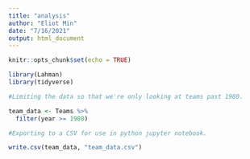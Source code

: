 ```yaml
---
title: "analysis"
author: "Eliot Min"
date: "7/16/2021"
output: html_document
---
```


```r
knitr::opts_chunk$set(echo = TRUE)

library(Lahman)
library(tidyverse)

```

```r

#Limiting the data so that we're only looking at teams past 1980.

team_data <- Teams %>% 
  filter(year >= 1980)

#Exporting to a CSV for use in python jupyter notebook.

write.csv(team_data, "team_data.csv")
  

```


